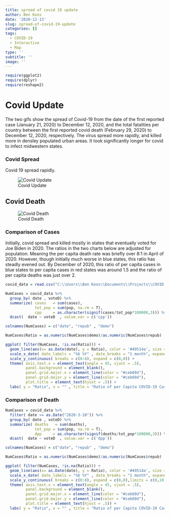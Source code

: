 ```yaml
---
title: spread of covid 19 update
author: Ben Koos
date: '2020-12-13'
slug: spread-of-covid-19-update
categories: []
tags:
  - COVID-19
  - Interactive
  - Map
type: ''
subtitle: ''
image: ''
---
```


 
```r
require(ggplot2)
require(dplyr)
require(reshape2)
```


# Covid Update 
 
The two gifs show the spread of Covid-19 from the date of the first reported case (January 21, 2020) to December 12, 2020, and the total fatalities per country between the first reported covid death (February 29, 2020) to December 12, 2020, respectively. The virus spread more rapidly, and killed more in densley populated urban areas. It took significantly longer for covid to infect midwestern states.  

### Covid Spread
Covid 19 spread rapidly. 

![Covid Update](\post\2020-12-13-spread-of-covid-19-update.en_files\gifs\Dec 12 2020 Update.gif)

## Covid Death  
![Covid Death](\post\2020-12-13-spread-of-covid-19-update.en_files\gifs\Dec 12 2020 Death.gif)


### Comparison of Cases

Initially, covid spread and killed mostly in states that eventually voted for Joe Biden in 2020. The ratios in the two charts below are adjusted for population. Meaning the per capita death rate was briefly over 8:1 in April of 2020. However, though initially much worse in blue states, this ratio has steadly evened out. By December of 2020, this ratio of per capita cases in blue states to per capita cases in red states was around 1.5 and the ratio of per capita deaths was just over 2.    

```r

covid_data = read.csv("C:\\Users\\Ben Koos\\Documents\\Projects\\COVID 19\\Output\\2020-12-13-COVID Data Combined.csv")

NumCases = covid_data %>% 
  group_by( date , voteD) %>% 
  summarize( cases   = sum(cases),
             tot_pop = sum(pop, na.rm = T),
             cpp     = as.character(signif(cases/tot_pop*100000,3))) %>% 
  dcast(  date ~ voteD  , value.var = c('cpp')) 

colnames(NumCases) = c("date", "repub" , "demo")

NumCases$Ratio = as.numeric(NumCases$demo)/as.numeric(NumCases$repub)

ggplot( filter(NumCases, !is.na(Ratio))) + 
  geom_line(aes(x= as.Date(date), y = Ratio), color = '#49514a', size = 1.6) +
  scale_x_date( date_labels = "%b %Y" , date_breaks = "1 month", expand = c(0,0)) + 
  scale_y_continuous( breaks = c(0:6), expand = c(0,0)) + 
  theme( axis.text.x = element_text(angle = 45, vjust = .5),
         panel.background = element_blank(),
         panel.grid.major.x = element_line(color = "#ceb69d"),
         panel.grid.major.y = element_line(color = "#ceb69d"),
         plot.title = element_text(hjust = .5)) +
  labs( y = "Ratio", x = "" , title = "Ratio of per Capita COVID-19 Cases\nStates that Voted for Biden vs. States that Voted for Trump (2016)")

```


### Comparison of Death 

```r

NumCases = covid_data %>% 
  filter( date >= as.Date("2020-3-10")) %>%
  group_by( date , voteD) %>% 
  summarize( deaths   = sum(deaths),
             tot_pop = sum(pop, na.rm = T),
             dpp     = as.character(signif(deaths/tot_pop*100000,3))) %>% 
  dcast(  date ~ voteD  , value.var = c('dpp')) 

colnames(NumCases) = c("date", "repub" , "demo")

NumCases$Ratio = as.numeric(NumCases$demo)/as.numeric(NumCases$repub)

ggplot( filter(NumCases, !is.na(Ratio))) + 
  geom_line(aes(x= as.Date(date), y = Ratio), color = '#49514a', size = 1.6) +
  scale_x_date( date_labels = "%b %Y" , date_breaks = "1 month", expand = c(0,0)) + 
  scale_y_continuous( breaks = c(0:8), expand = c(0,0),limits = c(0,10) ) + 
  theme( axis.text.x = element_text(angle = 45, vjust = .5),
         panel.background = element_blank(),
         panel.grid.major.x = element_line(color = "#ceb69d"),
         panel.grid.major.y = element_line(color = "#ceb69d"),
         plot.title = element_text(hjust = .5)) +
  labs( y = "Ratio", x = "" , title = "Ratio of per Capita COVID-19 Cases\nStates that Voted for Biden vs. States that Voted for Trump (2016)") 

```